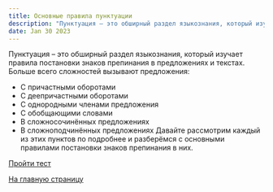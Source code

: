 ```yaml
---
title: Основные правила пунктуации
description: "Пунктуация – это обширный раздел языкознания, который изучает правила постановки знаков препинания в предложениях и текстах."
date: Jan 30 2023
---
```


Пунктуация – это обширный раздел языкознания, который изучает правила постановки знаков препинания в предложениях и текстах.  
Больше всего сложностей вызывают предложения:
- С причастными оборотами
- С деепричастными оборотами
- С однородными членами предложения
- С обобщающими словами
- В сложносочинённых предложениях
- В сложноподчинённых предложениях
Давайте рассмотрим каждый из этих пунктов по подробнее и разберёмся с основными правилами постановки знаков препинания в них.


[Пройти тест](https://docs.google.com/forms/d/e/1FAIpQLSedjOErYgF5pkHRV1vIM6hU7nW-vtFB_CwM3vmMZbqqTR9LFw/viewform?usp=sharing)

[На главную страницу](/)
